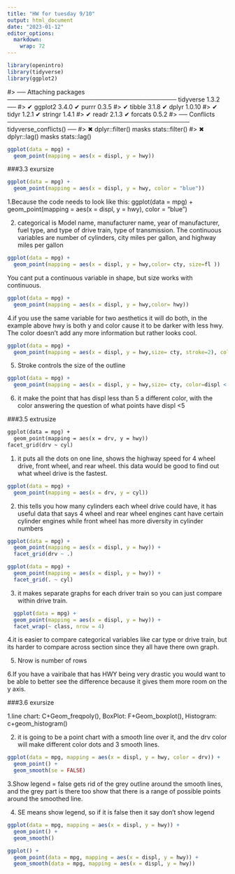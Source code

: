 ```yaml
---
title: "HW for tuesday 9/10"
output: html_document
date: "2023-01-12"
editor_options: 
  markdown: 
    wrap: 72
---
```


```r
library(openintro)
library(tidyverse)
library(ggplot2)
```

#\> ── Attaching packages ───────────────────────────────────────
tidyverse 1.3.2 ── #\> ✔ ggplot2 3.4.0 ✔ purrr 0.3.5 #\> ✔ tibble 3.1.8
✔ dplyr 1.0.10 #\> ✔ tidyr 1.2.1 ✔ stringr 1.4.1 #\> ✔ readr 2.1.3 ✔
forcats 0.5.2 #\> ── Conflicts
────────────────────────────────────────── tidyverse_conflicts() ── #\>
✖ dplyr::filter() masks stats::filter() #\> ✖ dplyr::lag() masks
stats::lag()

```r
ggplot(data = mpg) +  
  geom_point(mapping = aes(x = displ, y = hwy))
```

###3.3 exursize

```r
ggplot(data = mpg) + 
  geom_point(mapping = aes(x = displ, y = hwy, color = "blue"))
```

1.Because the code needs to look like this: ggplot(data = mpg) +
geom_point(mapping = aes(x = displ, y = hwy), color = "blue")

2.  categorical is Model name, manufacturer name, year of manufacturer,
    fuel type, and type of drive train, type of transmission. The
    continuous variables are number of cylinders, city miles per gallon,
    and highway miles per gallon

```r
ggplot(data = mpg) +  
  geom_point(mapping = aes(x = displ, y = hwy,color= cty, size=fl ))
```

You cant put a continuous variable in shape, but size works with
continuous.

```R
ggplot(data = mpg) +  
  geom_point(mapping = aes(x = displ, y = hwy,color= hwy))
```

4.if you use the same variable for two aesthetics it will do both, in
the example above hwy is both y and color cause it to be darker with
less hwy. The color doesn't add any more information but rather looks
cool.

```r
ggplot(data = mpg) +  
  geom_point(mapping = aes(x = displ, y = hwy,size= cty, stroke=2), color="blue",shape=2)
```

5.  Stroke controls the size of the outline

```r
ggplot(data = mpg) +  
  geom_point(mapping = aes(x = displ, y = hwy,size= cty, color=displ < 5), shape=2)
```

6.  it make the point that has displ less than 5 a different color, with
    the color answering the question of what points have displ \<5

###3.5 extrusize

``` r3.5.1
ggplot(data = mpg) + 
  geom_point(mapping = aes(x = drv, y = hwy))
facet_grid(drv ~ cyl)
```

1.  it puts all the dots on one line, shows the highway speed for 4
    wheel drive, front wheel, and rear wheel. this data would be good to
    find out what wheel drive is the fastest.

```r
ggplot(data = mpg) + 
  geom_point(mapping = aes(x = drv, y = cyl))
```

2.  this tells you how many cylinders each wheel drive could have, it
    has useful data that says 4 wheel and rear wheel engines cant have
    certain cylinder engines while front wheel has more diversity in
    cylinder numbers

```r
ggplot(data = mpg) + 
  geom_point(mapping = aes(x = displ, y = hwy)) +
  facet_grid(drv ~ .)

ggplot(data = mpg) + 
  geom_point(mapping = aes(x = displ, y = hwy)) +
  facet_grid(. ~ cyl)
```

3.  it makes separate graphs for each driver train so you can just
    compare within drive train.

```r
  ggplot(data = mpg) + 
  geom_point(mapping = aes(x = displ, y = hwy)) + 
  facet_wrap(~ class, nrow = 4)
```

4.it is easier to compare categorical variables like car type or drive
train, but its harder to compare across section since they all have
there own graph.

5.  Nrow is number of rows

6.If you have a vairibale that has HWY being very drastic you would want
to be able to better see the difference because it gives them more room
on the y axis.

###3.6 exursize

1.line chart: C+Geom_freqpoly(), BoxPlot: F+Geom_boxplot(), Histogram:
c+geom_histogram()

2.  it is going to be a point chart with a smooth line over it, and the
    drv color will make different color dots and 3 smooth lines.

```r
ggplot(data = mpg, mapping = aes(x = displ, y = hwy, color = drv)) + 
  geom_point() + 
  geom_smooth(se = FALSE)
```

3.Show legend = false gets rid of the grey outline around the smooth
lines, and the grey part is there too show that there is a range of
possible points around the smoothed line.

4. SE means show legend, so if it is false then it say don't show legend

```r
ggplot(data = mpg, mapping = aes(x = displ, y = hwy)) + 
  geom_point() + 
  geom_smooth()

ggplot() + 
  geom_point(data = mpg, mapping = aes(x = displ, y = hwy)) + 
  geom_smooth(data = mpg, mapping = aes(x = displ, y = hwy))
```


